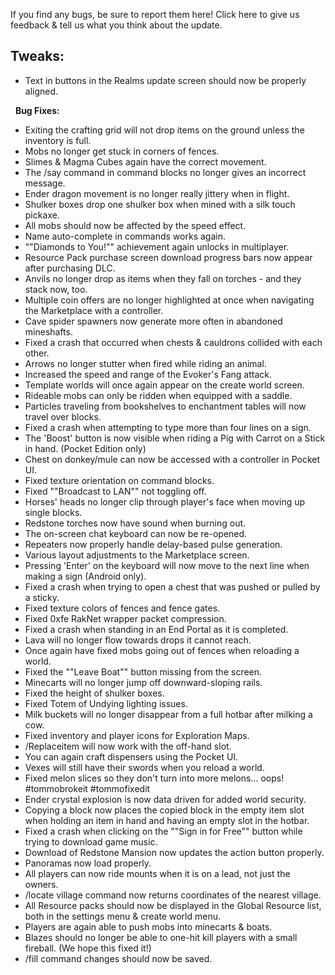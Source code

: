 If you find any bugs, be sure to report them here! Click here to give us feedback & tell us what you think about the update.

  
## **Tweaks:**

-   Text in buttons in the Realms update screen should now be properly aligned.

  **Bug Fixes:**

-   Exiting the crafting grid will not drop items on the ground unless the inventory is full.
-   Mobs no longer get stuck in corners of fences.
-   Slimes & Magma Cubes again have the correct movement.
-   The /say command in command blocks no longer gives an incorrect message.
-   Ender dragon movement is no longer really jittery when in flight.
-   Shulker boxes drop one shulker box when mined with a silk touch pickaxe.
-   All mobs should now be affected by the speed effect.
-   Name auto-complete in commands works again.
-   ""Diamonds to You!"" achievement again unlocks in multiplayer.
-   Resource Pack purchase screen download progress bars now appear after purchasing DLC.
-   Anvils no longer drop as items when they fall on torches - and they stack now, too.
-   Multiple coin offers are no longer highlighted at once when navigating the Marketplace with a controller.
-   Cave spider spawners now generate more often in abandoned mineshafts.
-   Fixed a crash that occurred when chests & cauldrons collided with each other.
-   Arrows no longer stutter when fired while riding an animal.
-   Increased the speed and range of the Evoker's Fang attack.
-   Template worlds will once again appear on the create world screen.
-   Rideable mobs can only be ridden when equipped with a saddle.
-   Particles traveling from bookshelves to enchantment tables will now travel over blocks.
-   Fixed a crash when attempting to type more than four lines on a sign.
-   The 'Boost' button is now visible when riding a Pig with Carrot on a Stick in hand. (Pocket Edition only)
-   Chest on donkey/mule can now be accessed with a controller in Pocket UI.
-   Fixed texture orientation on command blocks.
-   Fixed ""Broadcast to LAN"" not toggling off.
-   Horses' heads no longer clip through player's face when moving up single blocks.
-   Redstone torches now have sound when burning out.
-   The on-screen chat keyboard can now be re-opened.
-   Repeaters now properly handle delay-based pulse generation.
-   Various layout adjustments to the Marketplace screen.
-   Pressing 'Enter' on the keyboard will now move to the next line when making a sign (Android only).
-   Fixed a crash when trying to open a chest that was pushed or pulled by a sticky.
-   Fixed texture colors of fences and fence gates.
-   Fixed 0xfe RakNet wrapper packet compression.
-   Fixed a crash when standing in an End Portal as it is completed.
-   Lava will no longer flow towards drops it cannot reach.
-   Once again have fixed mobs going out of fences when reloading a world.
-   Fixed the ""Leave Boat"" button missing from the screen.
-   Minecarts will no longer jump off downward-sloping rails.
-   Fixed the height of shulker boxes.
-   Fixed Totem of Undying lighting issues.
-   Milk buckets will no longer disappear from a full hotbar after milking a cow.
-   Fixed inventory and player icons for Exploration Maps.
-   /Replaceitem will now work with the off-hand slot.
-   You can again craft dispensers using the Pocket UI.
-   Vexes will still have their swords when you reload a world.
-   Fixed melon slices so they don't turn into more melons… oops! #tommobrokeit #tommofixedit
-   Ender crystal explosion is now data driven for added world security.
-   Copying a block now places the copied block in the empty item slot when holding an item in hand and having an empty slot in the hotbar.
-   Fixed a crash when clicking on the ""Sign in for Free"" button while trying to download game music.
-   Download of Redstone Mansion now updates the action button properly.
-   Panoramas now load properly.
-   All players can now ride mounts when it is on a lead, not just the owners.
-   /locate village command now returns coordinates of the nearest village.
-   All Resource packs should now be displayed in the Global Resource list, both in the settings menu & create world menu.
-   Players are again able to push mobs into minecarts & boats.
-   Blazes should no longer be able to one-hit kill players with a small fireball. (We hope this fixed it!)
-   /fill command changes should now be saved.